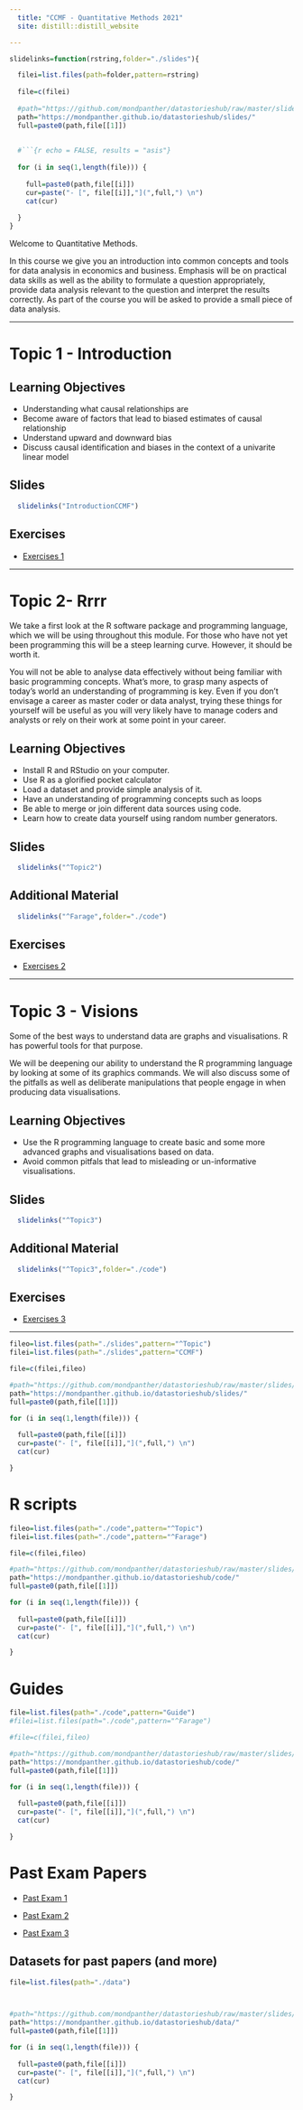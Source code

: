 ```yaml
---
  title: "CCMF - Quantitative Methods 2021" 
  site: distill::distill_website

---
```



```r

slidelinks=function(rstring,folder="./slides"){

  filei=list.files(path=folder,pattern=rstring)
  
  file=c(filei)
  
  #path="https://github.com/mondpanther/datastorieshub/raw/master/slides/"
  path="https://mondpanther.github.io/datastorieshub/slides/"
  full=paste0(path,file[[1]])
  
  
  #```{r echo = FALSE, results = "asis"}
  
  for (i in seq(1,length(file))) {
    
    full=paste0(path,file[[i]])
    cur=paste("- [", file[[i]],"](",full,") \n")
    cat(cur)
  
  }
}
```





Welcome to Quantitative Methods.

In this course we give you an introduction into common concepts and tools for data analysis in economics and business. Emphasis will be on practical data skills as well as the ability to formulate a question appropriately, provide data analysis relevant to the question and interpret the results correctly. As part of the course you will be asked to provide a small piece of data analysis.

---

# Topic 1 - Introduction



## Learning Objectives

- Understanding what causal relationships are
- Become aware of factors that lead to biased estimates of causal relationship
- Understand upward and downward bias
- Discuss causal identification and biases in the context of a univarite linear model


## Slides

```r
  slidelinks("IntroductionCCMF")

```

## Exercises

- [Exercises 1](https://mondpanther.github.io/datastorieshub/posts/exercises/exercises1/)

---

# Topic 2- Rrrr

We take a first look at the R software package and programming language, which we will be using throughout this module. For those who have not yet been programming this will be a steep learning curve. However, it should be worth it. 

You will not be able to analyse data effectively without being familiar with basic programming concepts. What’s more, to grasp many aspects of today’s world an understanding of programming is key. Even if you don’t envisage a career as master coder or data analyst, trying these things for yourself will be useful as you will very likely have to manage coders and analysts or rely on their work at some point in your career. 


## Learning Objectives

- Install R and RStudio on your computer.
- Use R as a glorified pocket calculator
- Load a dataset and provide simple analysis of it.
- Have an understanding of programming concepts such as loops
- Be able to merge or join different data sources using code.
- Learn how to create data yourself using random number generators.



## Slides

```r
  slidelinks("^Topic2")

```

## Additional Material

```r
  slidelinks("^Farage",folder="./code")

```



## Exercises

- [Exercises 2](https://mondpanther.github.io/datastorieshub/posts/exercises/exercises2/)


---



# Topic 3 - Visions

Some of the best ways to understand data are graphs and visualisations. R has powerful tools for that purpose. 

We will be deepening our ability to understand the R programming language by looking at some of its graphics commands. We will also discuss some of the pitfalls as well as deliberate manipulations that people engage in when producing data visualisations. 

## Learning Objectives

- Use the R programming language to create basic and some more advanced graphs and visualisations based on data.
- Avoid common pitfals that lead to misleading or un-informative visualisations.


## Slides

```r
  slidelinks("^Topic3")

```

## Additional Material

```r
  slidelinks("^Topic3",folder="./code")

```



## Exercises

- [Exercises 3](https://mondpanther.github.io/datastorieshub/posts/exercises/exercises3/)


---



```r

fileo=list.files(path="./slides",pattern="^Topic")
filei=list.files(path="./slides",pattern="CCMF")

file=c(filei,fileo)

#path="https://github.com/mondpanther/datastorieshub/raw/master/slides/"
path="https://mondpanther.github.io/datastorieshub/slides/"
full=paste0(path,file[[1]])


```

```r

for (i in seq(1,length(file))) {
  
  full=paste0(path,file[[i]])
  cur=paste("- [", file[[i]],"](",full,") \n")
  cat(cur)

}
```



# R scripts

```r

fileo=list.files(path="./code",pattern="^Topic")
filei=list.files(path="./code",pattern="^Farage")

file=c(filei,fileo)

#path="https://github.com/mondpanther/datastorieshub/raw/master/slides/"
path="https://mondpanther.github.io/datastorieshub/code/"
full=paste0(path,file[[1]])


```

```r

for (i in seq(1,length(file))) {
  
  full=paste0(path,file[[i]])
  cur=paste("- [", file[[i]],"](",full,") \n")
  cat(cur)

}
```


# Guides

```r

file=list.files(path="./code",pattern="Guide")
#filei=list.files(path="./code",pattern="^Farage")

#file=c(filei,fileo)

#path="https://github.com/mondpanther/datastorieshub/raw/master/slides/"
path="https://mondpanther.github.io/datastorieshub/code/"
full=paste0(path,file[[1]])


```

```r

for (i in seq(1,length(file))) {
  
  full=paste0(path,file[[i]])
  cur=paste("- [", file[[i]],"](",full,") \n")
  cat(cur)

}
```


# Past Exam Papers

- [Past Exam 1](https://www.dropbox.com/s/97tvh8z87wuvujt/CCMF%20Quantitative%20Methods%20ANSWER%20version%20%282%29%20IT%202018%20%28RM%29%28MM%29%20clean.pdf?dl=1)

- [Past Exam 2](https://www.dropbox.com/s/wmnmqdn64e8vaxb/Quant%20Methods%20Exam%20%2016-17%20with%20solutions.docx?dl=1)

- [Past Exam 3](https://www.dropbox.com/s/e05obku5roeyu97/Quantitative%20Methods%20Exam%202017%20%28final%20with%20solutions%29.pdf?dl=1)



## Datasets for past papers (and more)


```r

file=list.files(path="./data")



#path="https://github.com/mondpanther/datastorieshub/raw/master/slides/"
path="https://mondpanther.github.io/datastorieshub/data/"
full=paste0(path,file[[1]])


```

```r

for (i in seq(1,length(file))) {
  
  full=paste0(path,file[[i]])
  cur=paste("- [", file[[i]],"](",full,") \n")
  cat(cur)

}
```



